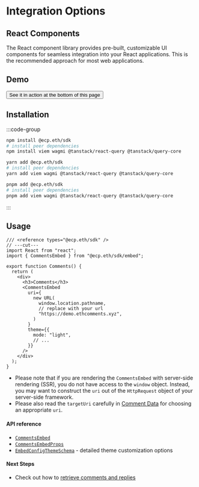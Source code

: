 
# Integration Options

## React Components

The React component library provides pre-built, customizable UI components for seamless integration into your React applications.
This is the recommended approach for most web applications.

## Demo

<Button href="#ecp-embed-footer" >
  See it in action at the bottom of this page
</Button>

## Installation

:::code-group

```bash [npm]
npm install @ecp.eth/sdk
# install peer dependencies
npm install viem wagmi @tanstack/react-query @tanstack/query-core
```

```bash [yarn]
yarn add @ecp.eth/sdk
# install peer dependencies
yarn add viem wagmi @tanstack/react-query @tanstack/query-core
```

```bash [pnpm]
pnpm add @ecp.eth/sdk
# install peer dependencies
pnpm add viem wagmi @tanstack/react-query @tanstack/query-core
```

:::

## Usage

```tsx twoslash
/// <reference types="@ecp.eth/sdk" />
// ---cut---
import React from "react";
import { CommentsEmbed } from "@ecp.eth/sdk/embed";

export function Comments() {
  return (
    <div>
      <h3>Comments</h3>
      <CommentsEmbed
        uri={
          new URL(
            window.location.pathname,
            // replace with your url
            "https://demo.ethcomments.xyz",
          )
        }
        theme={{
          mode: "light",
          // ...
        }}
      />
    </div>
  );
}
```

- Please note that if you are rendering the `CommentsEmbed` with server-side rendering (SSR), you do not have access to the `window` object.
  Instead, you may want to construct the `uri` out of the `HttpRequest` object of your server-side framework.
- Please also read the `targetUri` carefully in [Comment Data](/comment-data-props) for choosing an appropriate `uri`.

#### API reference

- [`CommentsEmbed`](/sdk-reference/embed/functions/CommentsEmbed)
- [`CommentsEmbedProps`](/sdk-reference/embed/type-aliases/CommentsEmbedProps)
- [`EmbedConfigThemeSchema`](/sdk-reference/embed/variables/EmbedConfigThemeSchema) - detailed theme customization options

#### Next Steps

- Check out how to [retrieve comments and replies](/indexer/read-comments/)
